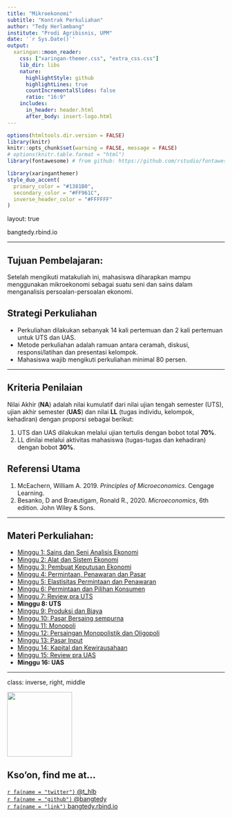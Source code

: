 ```yaml
---
title: "Mikroekonomi"
subtitle: "Kontrak Perkuliahan"
author: "Tedy Herlambang"
institute: "Prodi Agribisnis, UPM"
date: '`r Sys.Date()`'
output:
  xaringan::moon_reader:
    css: ["xaringan-themer.css", "extra_css.css"]
    lib_dir: libs
    nature:
      highlightStyle: github
      highlightLines: true
      countIncrementalSlides: false
      ratio: "16:9"
    includes:
      in_header: header.html
      after_body: insert-logo.html
---
```


```r
options(htmltools.dir.version = FALSE)
library(knitr)
knitr::opts_chunk$set(warning = FALSE, message = FALSE)
# options(knitr.table.format = "html")
library(fontawesome) # from github: https://github.com/rstudio/fontawesome

```

```r
library(xaringanthemer)
style_duo_accent(
  primary_color = "#1381B0",
  secondary_color = "#FF961C",
  inverse_header_color = "#FFFFFF"
)
```
layout: true
  
<div class="my-footer"><span>bangtedy.rbind.io</span></div>

<!-- this adds the link footer to all slides, depends on my-footer class in css-->

---

## Tujuan Pembelajaran:
Setelah mengikuti matakuliah ini, mahasiswa diharapkan mampu menggunakan mikroekonomi sebagai suatu seni dan sains dalam menganalisis persoalan-persoalan ekonomi.

## Strategi Perkuliahan

- Perkuliahan dilakukan sebanyak 14 kali pertemuan dan 2 kali pertemuan untuk UTS dan UAS. 
- Metode perkuliahan adalah ramuan antara ceramah, diskusi, responsi/latihan dan presentasi kelompok. 
- Mahasiswa wajib mengikuti perkuliahan minimal 80 persen.

---

## Kriteria Penilaian

Nilai Akhir (**NA**) adalah nilai kumulatif dari nilai ujian tengah semester (UTS), ujian akhir semester (**UAS**) dan nilai **LL** (tugas individu, kelompok, kehadiran) dengan proporsi sebagai berikut:

1.	UTS dan UAS dilakukan melalui ujian tertulis dengan bobot total **70%**.
2.	LL dinilai melalui aktivitas mahasiswa (tugas-tugas dan kehadiran) dengan bobot **30%**.

## Referensi Utama

1. McEachern, William A. 2019. *Principles of Microeconomics*. Cengage Learning.
2. Besanko, D and Braeutigam, Ronald R., 2020. *Microeconomics*, 6th edition. John Wiley & Sons.

---

## Materi Perkuliahan:

- [Minggu 1: Sains dan Seni Analisis Ekonomi](https://bangtedy.rbind.io/mikroekonomi/minggu1#1)
- [Minggu 2: Alat dan Sistem Ekonomi](https://bangtedy.rbind.io/mikroekonomi/minggu2#1)
- [Minggu 3: Pembuat Keputusan Ekonomi](https://bangtedy.rbind.io/mikroekonomi/minggu3#1)
- [Minggu 4: Permintaan, Penawaran dan Pasar](https://bangtedy.rbind.io/mikroekonomi/minggu4#1)
- [Minggu 5: Elastisitas Permintaan dan Penawaran](https://bangtedy.rbind.io/mikroekonomi/minggu5#1)
- [Minggu 6: Permintaan dan Pilihan Konsumen](https://bangtedy.rbind.io/mikroekonomi/minggu6#1)
- [Minggu 7: Review pra UTS](https://bangtedy.rbind.io/mikroekonomi/minggu7#1)
- **Minggu 8: UTS**
- [Minggu 9: Produksi dan Biaya](https://bangtedy.rbind.io/mikroekonomi/minggu9#1)
- [Minggu 10: Pasar Bersaing sempurna](https://bangtedy.rbind.io/mikroekonomi/minggu10#1)
- [Minggu 11: Monopoli](https://bangtedy.rbind.io/mikroekonomi/minggu11#1)
- [Minggu 12: Persaingan Monopolistik dan Oligopoli](https://bangtedy.rbind.io/mikroekonomi/minggu12#1)
- [Minggu 13: Pasar Input ](https://bangtedy.rbind.io/mikroekonomi/minggu13#1)
- [Minggu 14: Kapital dan Kewirausahaan](https://bangtedy.rbind.io/mikroekonomi/minggu14#1)
- [Minggu 15: Review pra UAS](https://bangtedy.rbind.io/mikroekonomi/minggu15#1)
- **Minggu 16: UAS**

---

class: inverse, right, middle

<img class= "circle" src="https://github.com/bangtedy.png" width="150px"/>

## Kso'on, find me at...

[`r fa(name = "twitter")` @t_hlb](http://twitter.com/t_hlb)  
[`r fa(name = "github")` @bangtedy](https://github.com/bangtedy)  
[`r fa(name = "link")` bangtedy.rbind.io](https://bangtedy.rbind.io)
